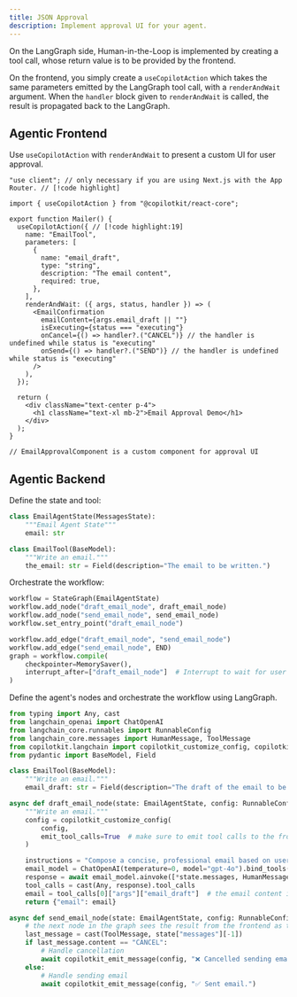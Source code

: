 ```yaml
---
title: JSON Approval
description: Implement approval UI for your agent.
---
```


On the LangGraph side, Human-in-the-Loop is implemented by creating a tool call, whose return value is to be provided by the frontend.

On the frontend, you simply create a `useCopilotAction` which takes the same parameters emitted by the LangGraph tool call, with a `renderAndWait` argument.
When the `handler` block given to `renderAndWait` is called, the result is propagated back to the LangGraph.

## Agentic Frontend

Use `useCopilotAction` with `renderAndWait` to present a custom UI for user approval.

```tsx filename="app/Mailer.tsx"
"use client"; // only necessary if you are using Next.js with the App Router. // [!code highlight]

import { useCopilotAction } from "@copilotkit/react-core";

export function Mailer() {
  useCopilotAction({ // [!code highlight:19]
    name: "EmailTool",
    parameters: [
      {
        name: "email_draft",
        type: "string",
        description: "The email content",
        required: true,
      },
    ],
    renderAndWait: ({ args, status, handler }) => (
      <EmailConfirmation
        emailContent={args.email_draft || ""}
        isExecuting={status === "executing"}
        onCancel={() => handler?.("CANCEL")} // the handler is undefined while status is "executing"
        onSend={() => handler?.("SEND")} // the handler is undefined while status is "executing"
      />
    ),
  });

  return (
    <div className="text-center p-4">
      <h1 className="text-xl mb-2">Email Approval Demo</h1>
    </div>
  );
}

// EmailApprovalComponent is a custom component for approval UI
```

## Agentic Backend

Define the state and tool:

```python
class EmailAgentState(MessagesState):
    """Email Agent State"""
    email: str

class EmailTool(BaseModel):
    """Write an email."""
    the_email: str = Field(description="The email to be written.")
```

Orchestrate the workflow:

```python
workflow = StateGraph(EmailAgentState)
workflow.add_node("draft_email_node", draft_email_node)
workflow.add_node("send_email_node", send_email_node)
workflow.set_entry_point("draft_email_node")

workflow.add_edge("draft_email_node", "send_email_node")
workflow.add_edge("send_email_node", END)
graph = workflow.compile(
    checkpointer=MemorySaver(),
    interrupt_after=["draft_email_node"]  # Interrupt to wait for user input  # [!code highlight]
)
```

Define the agent's nodes and orchestrate the workflow using LangGraph.

```python title="agent/my_agent/agent.py"
from typing import Any, cast
from langchain_openai import ChatOpenAI
from langchain_core.runnables import RunnableConfig
from langchain_core.messages import HumanMessage, ToolMessage
from copilotkit.langchain import copilotkit_customize_config, copilotkit_emit_message
from pydantic import BaseModel, Field

class EmailTool(BaseModel):
    """Write an email."""
    email_draft: str = Field(description="The draft of the email to be written.")

async def draft_email_node(state: EmailAgentState, config: RunnableConfig):
    """Write an email."""
    config = copilotkit_customize_config(
        config,
        emit_tool_calls=True  # make sure to emit tool calls to the frontend # [!code highlight]
    )

    instructions = "Compose a concise, professional email based on user input."
    email_model = ChatOpenAI(temperature=0, model="gpt-4o").bind_tools([EmailTool], tool_choice="EmailTool")
    response = await email_model.ainvoke([*state.messages, HumanMessage(content=instructions)], config)
    tool_calls = cast(Any, response).tool_calls
    email = tool_calls[0]["args"]["email_draft"]  # the email content is the argument passed to the email tool
    return {"email": email}

async def send_email_node(state: EmailAgentState, config: RunnableConfig):
    # the next node in the graph sees the result from the frontend as the tool-call return value.
    last_message = cast(ToolMessage, state["messages"][-1])
    if last_message.content == "CANCEL":
        # Handle cancellation
        await copilotkit_emit_message(config, "❌ Cancelled sending email.")
    else:
        # Handle sending email
        await copilotkit_emit_message(config, "✅ Sent email.")
```


